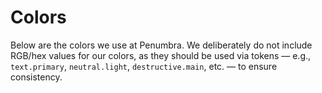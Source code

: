 
<Meta title='Colors' />

# Colors

Below are the colors we use at Penumbra. We deliberately do not include RGB/hex values for our colors, as they should be used via tokens — e.g., `text.primary`, `neutral.light`, `destructive.main`, etc. — to ensure consistency.

<Canvas of={ColorsStories.ColorGrid} />
